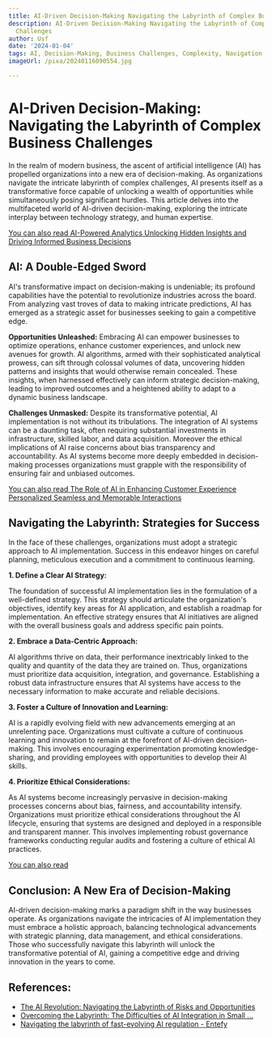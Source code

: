 ```yaml
---
title: AI-Driven Decision-Making Navigating the Labyrinth of Complex Business Challenges
description: AI-Driven Decision-Making Navigating the Labyrinth of Complex Business
  Challenges
author: Usf
date: '2024-01-04'
tags: AI, Decision-Making, Business Challenges, Complexity, Navigation
imageUrl: /pixa/20240116090554.jpg

---
```

# **AI-Driven Decision-Making: Navigating the Labyrinth of Complex Business Challenges**

In the realm of modern business, the ascent  of  artificial intelligence (AI)  has propelled organizations into a new era of decision-making.  As  organizations navigate  the intricate  labyrinth of complex challenges, AI presents itself as a transformative force  capable of  unlocking a wealth of opportunities while simultaneously posing significant hurdles. This article delves into  the multifaceted world of  AI-driven decision-making, exploring the intricate interplay between technology strategy, and human expertise.


[You can also read  AI-Powered Analytics Unlocking Hidden Insights and Driving Informed  Business Decisions](AI-Powered%20Analytics%20Unlocking%20Hidden%20Insights%20and%20Driving%20Informed%20Business%20Decisions)


## **AI: A Double-Edged Sword**

AI's transformative impact on decision-making is undeniable; its profound capabilities have the potential to revolutionize industries across the board. From analyzing vast troves of data to making intricate predictions, AI has emerged as a strategic asset  for businesses seeking to gain a competitive edge.

**Opportunities Unleashed:** Embracing AI can empower businesses to optimize operations, enhance customer experiences, and  unlock new avenues for growth. AI algorithms, armed with their sophisticated analytical prowess, can sift through colossal volumes of  data, uncovering hidden patterns and insights  that would otherwise remain concealed. These insights, when  harnessed effectively can inform strategic decision-making,  leading to  improved outcomes and a heightened ability  to adapt to a dynamic business landscape.

**Challenges Unmasked:** Despite its transformative potential, AI implementation is not  without its tribulations. The integration of AI systems can be a daunting task, often requiring substantial investments in infrastructure, skilled  labor, and data acquisition. Moreover the ethical implications of AI raise concerns about bias transparency and accountability. As AI systems become more  deeply embedded in decision-making processes organizations must grapple with the responsibility of ensuring fair and unbiased outcomes.

[You can also read The Role of AI  in Enhancing Customer Experience  Personalized Seamless and Memorable Interactions](The%20Role%20of%20AI%20in%20Enhancing%20Customer%20Experience%20Personalized%2C%20Seamless%2C%20and%20Memorable%20Interactions)


##  **Navigating the Labyrinth: Strategies for Success**

In the face of these challenges, organizations must  adopt a strategic approach to AI implementation. Success  in this  endeavor hinges on careful planning, meticulous execution and a commitment  to continuous learning.

**1. Define a Clear AI  Strategy:**

The foundation of successful AI  implementation lies in the formulation of a well-defined strategy. This  strategy should  articulate the organization's objectives, identify key areas for AI application, and establish a roadmap for implementation. An effective strategy ensures that AI  initiatives are aligned with the overall business goals and address specific pain points.


**2. Embrace a Data-Centric Approach:**

AI algorithms thrive on data, their performance inextricably linked to  the quality and quantity  of the data they are trained on.  Thus, organizations  must prioritize data acquisition, integration, and governance. Establishing a  robust data infrastructure ensures that AI systems have access to the necessary information to make accurate and reliable decisions.


**3. Foster a Culture  of Innovation and Learning:**

AI is a rapidly evolving field with  new advancements emerging at an unrelenting pace. Organizations must cultivate a culture of  continuous learning and innovation to remain at the forefront  of AI-driven decision-making. This  involves encouraging experimentation  promoting knowledge-sharing, and providing employees with opportunities to  develop their AI skills.


**4. Prioritize Ethical Considerations:**

As AI systems become  increasingly pervasive  in decision-making processes concerns about bias, fairness, and accountability intensify. Organizations must prioritize ethical considerations  throughout the AI lifecycle, ensuring that systems are  designed and deployed in a responsible and transparent manner. This involves implementing robust governance frameworks  conducting regular audits and fostering a culture of ethical AI practices.


[You can also read ]()


## **Conclusion: A New Era of Decision-Making**

AI-driven decision-making  marks a  paradigm shift in the way businesses operate. As organizations navigate the intricacies of AI implementation they  must embrace a holistic approach, balancing technological advancements with strategic planning, data management, and ethical considerations. Those who successfully navigate this labyrinth will  unlock the transformative  potential of AI,  gaining a competitive edge and driving innovation in the  years  to come.

## References:
- [The AI Revolution: Navigating the Labyrinth of Risks and Opportunities](https://www.linkedin.com/pulse/ai-revolution-navigating-labyrinth-risks-max-vidal-z506f?trk=article-ssr-frontend-pulse_more-articles_related-content-card)
- [Overcoming the Labyrinth: The Difficulties of AI Integration in Small ...](https://www.linkedin.com/pulse/overcoming-labyrinth-difficulties-ai-integration-small-enterprises-dapwc?trk=public_post_main-feed-card_feed-article-content)
- [Navigating the labyrinth of fast-evolving AI regulation - Entefy](https://www.entefy.com/blog/navigating-the-labyrinth-of-fast-evolving-ai-regulation/)
